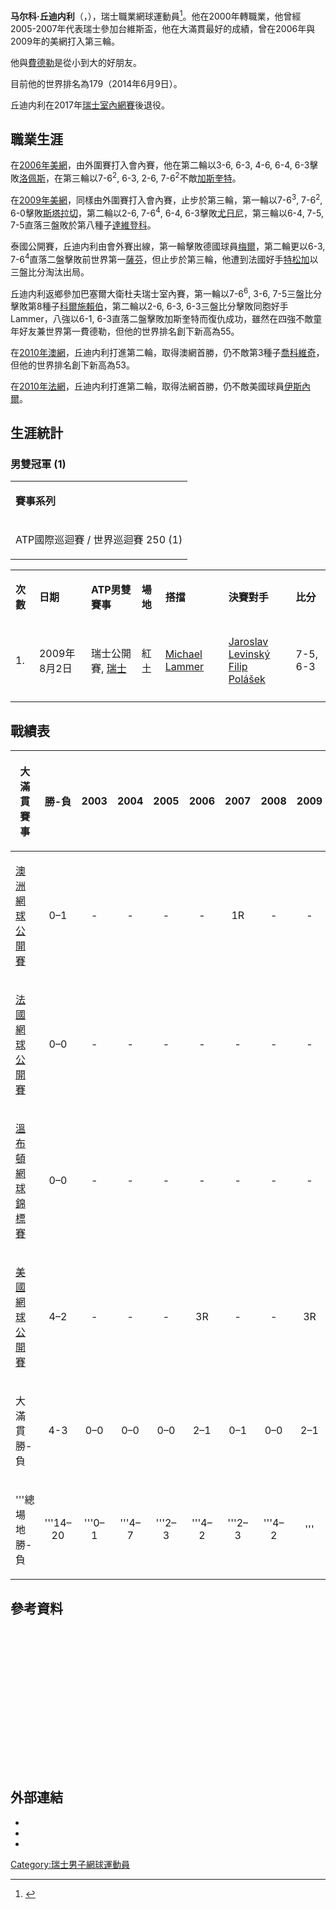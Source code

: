 {{noteTA
|1=zh-hans:马尔科;zh-hk:馬高;zh-tw:馬可;
}}
{{Infobox 网球
|姓名=Marco Chiudinelli
|照片=Marco Chiudinelli.jpg
|国籍={{flagicon|SUI}} [[瑞士|瑞士]]
|生年=1981年
|生日={{birth_date_and_age|1981|9|10|mf=y}}
|出生地=瑞士[[巴塞爾|巴塞爾]]
|居住地=瑞士[[巴塞爾|巴塞爾]]
|身高=188
|体重=79
|持拍手=右
|反拍=
|转职业年=2000年
|球拍=
|球衣=
|球鞋=
|单打最高排名=52（2010年2月22日）
|双打最高排名=118（2009年2月11日）
|现单打排名=已退役
|现双打排名=已退役
|单打冠军头衔=
|双打冠军头衔=1
|职业战绩=52勝98負（單打）<br />27勝55負（雙打）
|奖金=1,519,534[[美元|美元]]
|澳网最好成绩=第二輪（2010）
|法网最好成绩=第二輪（2010）
|温网最好成绩=第一輪（2010）
|美网最好成绩=第三輪（2006、2009）
|大满贯个数=
|奥运会最好成绩=
}}
'''马尔科·丘迪内利'''（{{lang-de|Marco Chiudinelli}}，{{bd|1981年|9月10日|||Chiudinelli}}），瑞士職業網球運動員<ref name=" Yahoo! Sports">{{Cite web |url=http://sports.yahoo.com/ten/players/886 |title=存档副本 |access-date=2009-09-27 |archive-date=2010-01-24 |archive-url=https://web.archive.org/web/20100124100608/http://sports.yahoo.com/ten/players/886 |dead-url=no }}</ref>。他在2000年轉職業，他曾經2005-2007年代表瑞士參加台維斯盃，他在大滿貫最好的成績，曾在2006年與2009年的美網打入第三輪。

他與[[羅傑·費德勒|費德勒]]是從小到大的好朋友。

目前他的世界排名為179（2014年6月9日）。

丘迪内利在2017年[[瑞士室內網賽|瑞士室內網賽]]後退役。

== 職業生涯 ==

在[[2006年美國網球公開賽男子單打比賽|2006年美網]]，由外圍賽打入會內賽，他在第二輪以3-6, 6-3, 4-6, 6-4, 6-3擊敗[[費利西亞諾·洛佩斯|洛佩斯]]，在第三輪以7-6<sup>2</sup>, 6-3, 2-6, 7-6<sup>2</sup>不敵[[里夏尔·加斯奎特|加斯奎特]]。

在[[2009年美國網球公開賽男子單打比賽|2009年美網]]，同樣由外圍賽打入會內賽，止步於第三輪，第一輪以7-6<sup>3</sup>, 7-6<sup>2</sup>, 6-0擊敗[[波蒂托·斯塔拉切|斯塔拉切]]，第二輪以2-6, 7-6<sup>4</sup>, 6-4, 6-3擊敗[[米哈伊爾·尤日尼|尤日尼]]，第三輪以6-4, 7-5, 7-5直落三盤敗於第八種子[[尼古萊·達維登科|達維登科]]。

泰國公開賽，丘迪内利由會外賽出線，第一輪擊敗德國球員[[佛羅里恩·梅爾|梅爾]]，第二輪更以6-3, 7-6<sup>4</sup>直落二盤擊敗前世界第一[[馬拉特·薩芬|薩芬]]，但止步於第三輪，他遭到法國好手[[若-威爾弗里德·特松加|特松加]]以三盤比分淘汰出局。

丘迪内利返鄉參加巴塞爾大衛杜夫瑞士室內賽，第一輪以7-6<sup>6</sup>, 3-6, 7-5三盤比分擊敗第8種子[[菲利普·科爾施賴伯|科爾施賴伯]]，第二輪以2-6, 6-3, 6-3三盤比分擊敗同胞好手Lammer，八強以6-1, 6-3直落二盤擊敗加斯奎特而復仇成功，雖然在四強不敵童年好友兼世界第一費德勒，但他的世界排名創下新高為55。

在[[2010年澳洲網球公開賽男子單打比賽|2010年澳網]]，丘迪内利打進第二輪，取得澳網首勝，仍不敵第3種子[[諾瓦克·喬科維奇|喬科維奇]]，但他的世界排名創下新高為53。

在[[2010年法國網球公開賽男子單打比賽|2010年法網]]，丘迪内利打進第二輪，取得法網首勝，仍不敵美國球員[[約翰·伊斯內爾|伊斯內爾]]。
== 生涯統計 ==

=== 男雙冠軍 (1) ===

{| class="wikitable"
|- bgcolor="#eeeeee"
|'''賽事系列'''
|-
| ATP國際巡迴賽 / 世界巡迴賽 250 (1)
|}

{| class="wikitable"
|- bgcolor="#eeeeee"
|'''次數'''
|'''日期'''
|'''ATP男雙賽事'''
|'''場地'''
|'''搭擋'''
|'''決賽對手'''
|'''比分'''
|- 
| 1.
| 2009年8月2日
| 瑞士公開賽, [[瑞士|瑞士]]
| 紅土
| {{flagicon|SUI}} [[Michael_Lammer|Michael Lammer]]
| {{flagicon|CZE}} [[Jaroslav_Levinský|Jaroslav Levinský]] <br />{{flagicon|SVK}} [[Filip_Polášek|Filip Polášek]]
| 7-5, 6-3
|-
|}

== 戰績表 ==

{| class=wikitable
|-
!大滿貫賽事 !! 勝-負 !! 2003 !! 2004 !! 2005 !! 2006 !! 2007 !! 2008 !! 2009!! 2010
|-
|[[澳洲網球公開賽|澳洲網球公開賽]]
|align=center|0–1
|align=center|-
|align=center|-
|align=center|-
|align=center|-
|align=center|1R
|align=center|-
|align=center|-
|align=center|2R
|-
|[[法國網球公開賽|法國網球公開賽]]
|align=center|0–0
|align=center|-
|align=center|-
|align=center|-
|align=center|-
|align=center|-
|align=center|-
|align=center|-
|align=center|2R
|-
|[[溫布頓網球錦標賽|溫布頓網球錦標賽]]
|align=center|0–0
|align=center|-
|align=center|-
|align=center|-
|align=center|-
|align=center|-
|align=center|-
|align=center|-
|align=center|-
|-
|[[美國網球公開賽|美國網球公開賽]]
|align=center|4–2
|align=center|-
|align=center|-
|align=center|-
|align=center|3R
|align=center|-
|align=center|-
|align=center|3R
|align=center|-
|-
|大滿貫 勝-負
|align=center|4-3 
|align=center|0–0
|align=center|0–0
|align=center|0–0
|align=center|2–1
|align=center|0–1
|align=center|0–0
|align=center|2–1
|align=center|2–2
|- bgcolor=efefef
|'''總場地 勝-負
|align=center|'''14–20
|align=center|'''0–1
|align=center|'''4–7
|align=center|'''2–3
|align=center|'''4–2
|align=center|'''2–3
|align=center|'''4–2
|align=center|'''
|}

== 參考資料 ==
<div class="references-small" style="height: 220px; overflow: auto; padding: 3px">
<references/>
</div>

== 外部連結 ==
* {{ATP|id=C582}}
* {{ITF Profile|id=10022895}}
* {{DavisCupplayerlink|id=10022895}}

{{DEFAULTSORT:Chiudinelli, Marco}}

[[Category:瑞士男子網球運動員|Category:瑞士男子網球運動員]]